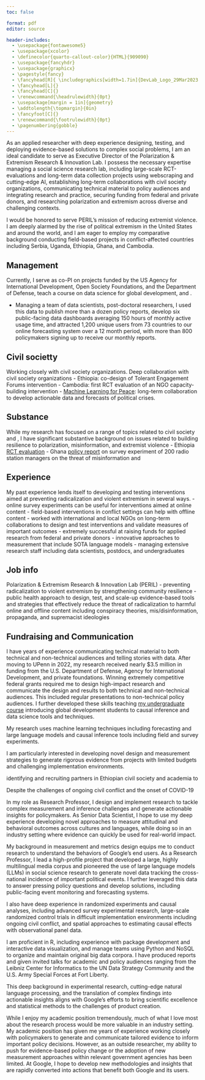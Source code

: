 ```yaml
---
toc: false

format: pdf
editor: source

header-includes:
  - \usepackage{fontawesome5}
  - \usepackage{xcolor}
  - \definecolor{quarto-callout-color}{HTML}{909090}
  - \usepackage{fancyhdr}
  - \usepackage{graphicx}
  - \pagestyle{fancy}
  - \fancyhead[R]{ \includegraphics[width=1.7in]{DevLab_Logo_29Mar2023.png}}
  - \fancyhead[L]{}
  - \fancyhead[C]{}
  - \renewcommand{\headrulewidth}{0pt}
  - \usepackage[margin = 1in]{geometry} 
  - \addtolength{\topmargin}{0in}
  - \fancyfoot[C]{}
  - \renewcommand{\footrulewidth}{0pt}
  - \pagenumbering{gobble}
---
```



\begin{flushleft}
Jeremy Springman, PhD\\
Research Assistant Professor\\
University of Pennsylvania\\
\url{jrspringman.github.io}
\end{flushleft}


<!-- https://american.wd1.myworkdayjobs.com/AU/job/Spring-Valley-Campus-Washington-DC/Research-Assistant-Professor---Executive-Director-of-PERIL_R2285 -->

<!-- I am an applied researcher helping policymakers, donors, and NGOs strengthen citizen engagement and civil society to build community resilience.  -->

As an applied researcher with deep experience designing, testing, and deploying evidence-based solutions to complex social problems, I am an ideal candidate to serve as Executive Director of the Polarization & Extremism Research & Innovation Lab. I possess the necessary expertise managing a social science research lab, including large-scale RCT-evaluations and long-term data collection projects using webscraping and cutting-edge AI, establishing long-term collaborations with civil society organizations, communicating technical material to policy audiences and integrating research and practice, securing funding from federal and private donors, and researching polarization and extremism across diverse and challenging contexts. 

I would be honored to serve PERIL’s mission of reducing extremist violence. I am deeply alarmed by the rise of political extremism in the United States and around the world, and I am eager to employ my comparative background conducting field-based projects in conflict-affected countries including Serbia, Uganda, Ethiopia, Ghana, and Cambodia. 

## Management
Currently, I serve as co-PI on projects funded by the US Agency for International Development, Open Society Foundations, and the Department of Defense, teach a course on data science for global development, and . 



- Managing a team of data scientists, post-doctoral researchers, I used this data to publish more than a dozen policy reports, develop six public-facing data dashboards averaging 150 hours of monthly active usage time, and attracted 1,200 unique users from 73 countries to our online forecasting system over a 12 month period, with more than 800 policymakers signing up to receive our monthly reports.

## Civil societty
Working closely with civil society organizations. Deep collaboration with civil society organizations
- Ethiopia: co-design of Tolerant Engagement Forums intervention 
- Cambodia: first RCT evaluation of an NGO capacity-building intervention 
- [Machine Learning for Peace](https://web.sas.upenn.edu/mlp-devlab/civic-space-data-and-forecasts/): long-term collaboration to develop actionable data and forecasts of political crises.


## Substance
While my research has focused on a range of topics related to civil society and , I have significant substantive background on issues related to building resilience to polarization, misinformation, and extremist violence
- Ethiopia [RCT evaluation](https://jrspringman.github.io/files/ethiopia_ie.pdf)
- Ghana [policy report](https://jrspringman.github.io/files/USAID_Ghana_MEL_Radio%20and%20Social%20Media%20Assessment_%20Report_Oct1-2023.pdf) on survey experiment of 200 radio station managers on the threat of misinformation and 

## Experience
My past experience lends itself to developing and testing interventions aimed at preventing radicalization and violent extremism in several ways. 
- online survey experiments can be useful for interventions aimed at online content
- field-based interventions in conflict settings can help with offline content
- worked with international and local NGOs on long-term collaborations to design and test interventions and validate measures of important outcomes
- extremely successful at raising funds for applied research from federal and private donors
- innovative approaches to measurement that include SOTA language models
- managing extensive research staff including data scientists, postdocs, and undergraduates

## Job info

Polarization & Extremism Research & Innovation Lab (PERIL)
- preventing radicalization to violent extremism by strengthening community resilience
- public health approach to design, test, and scale-up evidence-based tools and strategies that effectively reduce the threat of radicalization to harmful online and offline content including conspiracy theories, mis/disinformation, propaganda, and supremacist ideologies

## Fundraising and Communication 

I have years of experience communicating technical material to both technical and non-technical audiences and telling stories with data. After moving to UPenn in 2022, my research received nearly $3.5 million in funding from the U.S. Department of Defense, Agency for International Development, and private foundations. Winning extremely competitive federal grants required me to design high-impact research and communicate the design and results to both technical and non-technical audiences. This included regular presentations to non-technical policy audiences. I further developed these skills teaching [my undergraduate course](https://jrspringman.github.io/psci3200-globaldev/) introducing global development students to causal inference and data science tools and techniques.



My research uses machine learning techniques including forecasting and large language models and causal inference tools including field and survey experiments. 

I am particularly interested in developing novel design and measurement strategies to generate rigorous evidence from projects with limited budgets and challenging implementation environments.


identifying and recruiting partners in Ethiopian civil society and academia to 

Despite the challenges of ongoing civil conflict and the onset of COVID-19




In my role as Research Professor, I design and implement research to tackle complex measurement and inference challenges and generate actionable insights for policymakers. As Senior Data Scientist, I hope to use my deep experience developing novel approaches to measure attitudinal and behavioral outcomes across cultures and languages, while doing so in an industry setting where evidence can quickly be used for real-world impact.


My background in measurement and metrics design equips me to conduct research to understand the behaviors of Google's end users. As a Research Professor, I lead a high-profile project that developed a large, highly multilingual media corpus and pioneered the use of large language models (LLMs) in social science research to generate novel data tracking the cross-national incidence of important political events. I further leveraged this data to answer pressing policy questions and develop solutions, including public-facing event monitoring and forecasting systems. 

I also have deep experience in randomized experiments and causal analyses, including advanced survey experimental research, large-scale randomized control trials in difficult implementation environments including ongoing civil conflict, and spatial approaches to estimating causal effects with observational panel data. 

I am proficient in R, including experience with package development and interactive data visualization, and manage teams using Python and NoSQL to organize and maintain original big data corpora. I have produced reports and given invited talks for academic and policy audiences ranging from the Leibniz Center for Informatics to the UN Data Strategy Community and the U.S. Army Special Forces at Fort Liberty. 

This deep background in experimental research, cutting-edge natural language processing, and the translation of complex findings into actionable insights aligns with Google’s efforts to bring scientific excellence and statistical methods to the challenges of product creation. 

While I enjoy my academic position tremendously, much of what I love most about the research process would be more valuable in an industry setting. My academic position has given me years of experience working closely with policymakers to generate and communicate tailored evidence to inform important policy decisions. However, as an outside researcher, my ability to push for evidence-based policy change or the adoption of new measurement approaches within relevant government agencies has been limited. At Google, I hope to develop new methodologies and insights that are rapidly converted into actions that benefit both Google and its users. 

<!-- This has included broad evidence on how aid-implementation through non-profits impacts political credit as well as narrow evidence on the effectiveness of specific interventions.  -->




